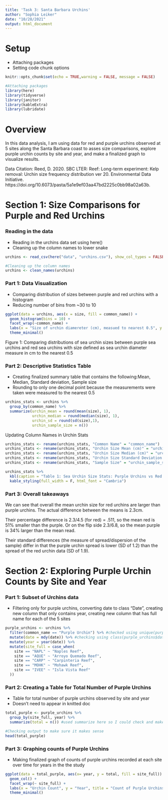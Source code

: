 ```yaml
---
title: 'Task 3: Santa Barbara Urchins'
author: "Sophia Leiker"
date: "10/28/2021"
output: html_document
---
```


# Setup
- Attaching packages
- Setting code chunk options

```r
knitr::opts_chunk$set(echo = TRUE,warning = FALSE, message = FALSE)

#Attaching packages
library(here)
library(tidyverse)
library(janitor)
library(kableExtra)
library(lubridate)
```

# Overview 
In this data analysis, I am using data for red and purple urchins observed at 5 sites along the Santa Barbara coast to asses size comparisons, explore purple urchin counts by site and year, and make a finalized graph to visualize results. 

Data Citation: Reed, D. 2020. SBC LTER: Reef: Long-term experiment: Kelp removal: Urchin size frequency distribution ver 20. Environmental Data Initiative. https://doi.org/10.6073/pasta/5a1e9ef03aa47bd2225c0bb98a02a63b. 


# Section 1: Size Comparisons for Purple and Red Urchins 

### Reading in the data
- Reading in the urchins data set using here()
- Cleaning up the column names to lower snake
```r
urchins <- read_csv(here("data", "urchins.csv"), show_col_types = FALSE)

#Cleaning up the column names
urchins <- clean_names(urchins)
```

### Part 1: Data Visualization
- Comparing distribution of sizes between purple and red urchins with a histogram
- Reducing number of bins from ~30 to 10
```r
ggplot(data = urchins, aes(x = size, fill = common_name)) + 
  geom_histogram(bins = 10) + 
  facet_wrap(~common_name) + 
  labs(x = "Size of urchin diamereter (cm), measued to nearest 0.5", y = "Count of urchins", title = "Comparing distribution of sizes between purple and red urchins (LEIKER)" ) +
  theme_minimal()


```

Figure 1: Comparing distributions of sea urchin sizes between purple sea urchins and red sea urchins with size defined as sea urchin diameter measure in cm to the nearest 0.5

### Part 2: Descriptive Statistics Table
- Creating finalized summary table that contains the following:Mean, Median, Standard deviation, Sample size 
- Rounding to only one decimal point because the measurements were taken were measured to the nearest 0.5
```r
urchins_stats <- urchins %>% 
  group_by(common_name) %>% 
  summarize(urchin_mean = round(mean(size), 1),
            urchin_median = round(median(size), 1),
            urchin_sd = round(sd(size),1),
            urchin_sample_size = n())
```

Updating Column Names in Urchin Stats
```r
urchins_stats <- rename(urchins_stats, "Common Name" = "common_name")
urchins_stats <- rename(urchins_stats, "Urchin Size Mean (cm)" = "urchin_mean")
urchins_stats <- rename(urchins_stats, "Urchin Size Median (cm)" = "urchin_median")
urchins_stats <- rename(urchins_stats, "Urchin Size Standard Deviation (cm)" = "urchin_sd")
urchins_stats <- rename(urchins_stats, "Sample Size" = "urchin_sample_size")

```


```r
urchins_stats %>% 
  kbl(caption = "Table 1: Sea Urchin Size Stats: Purple Urchins vs Red Urchins") %>% 
  kable_styling(full_width = F, html_font = "Cambria")
```

### Part 3: Overall takeaways 

We can see that overall the mean urchin size for red urchins are larger than purple urchins. The actual difference between the means is 2.3cm. 

Their percentage difference is 2.3/4.5 (for red) = .511, so the mean red is 51% smaller than the purple. Or on the flip side 2.3/6.8, so the mean purple is 34% larger than the mean read. 

Their standard differences (the measure of spread/dispersion of the sample) differ in that the purple urchin spread is lower (SD of 1.2) than the spread of the red urchin data (SD of 1.9). 


# Section 2: Exploring Purple Urchin Counts by Site and Year

### Part 1: Subset of Urchins data
- Filtering only for purple urchins, converting date to class "Date", creating new column that only contains year, creating new column that has full name for each of the 5 sites

```r
purple_urchins <- urchins %>% 
  filter(common_name == "Purple Urchin") %>% #checked using unique(purple_urchins$common_name) in console
  mutate(date = mdy(date)) %>% #checking using class(purple_urchins$date)
  mutate(year = year(date)) %>% 
  mutate(site_full = case_when(
    site == "NAPL" ~ "Naples Reef",
    site == "AQUE" ~ "Arroyo Quemado Reef",
    site == "CARP" ~ "Carpinteria Reef",
    site == "MOHK" ~ "Mohawk Reef",
    site == "IVEE" ~ "Isla Vista Reef"
  ))
```


### Part 2: Creating a Table for Total Number of Purple Urchins
- Table for total number of purple urchins observed by site and year
- Doesn't need to appear in knitted doc

```r
total_purple <- purple_urchins %>% 
  group_by(site_full, year) %>% 
  summarize(total = n()) #used summarize here so I could check and make sure the output makes sense

#Checking output to make sure it makes sense
head(total_purple)

```

### Part 3: Graphing counts of Purple Urchins
- Making finalized graph of counts of purple urchins recorded at each site over time for years in the the study

```r
ggplot(data = total_purple, aes(x= year, y = total, fill = site_full)) +
  geom_col() + 
  facet_wrap(~ site_full) +
  labs(x = "Urchin Count", y = "Year", title = "Count of Purple Urchins Recorded at Each Site Across Years") +
  theme_minimal()
  

```


